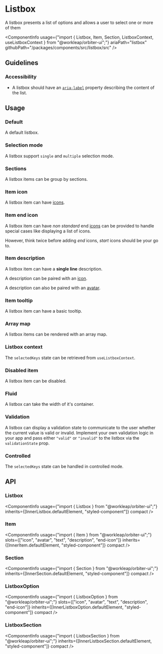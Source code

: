 
<Meta of={ListboxStories} />

# Listbox

<Tagline>A listbox presents a list of options and allows a user to select one or more of them</Tagline>

<ComponentInfo
    usage={"import { Listbox, Item, Section, ListboxContext, useListboxContext } from \"@workleap/orbiter-ui\";"}
    ariaPath="listbox"
    githubPath="/packages/components/src/listbox/src"
/>

## Guidelines

### Accessibility

- A listbox should have an [`aria-label`](https://developer.mozilla.org/en-US/docs/Web/Accessibility/ARIA/Attributes/aria-label) property describing the content of the list.

## Usage

### Default

A default listbox.

<Canvas of={ListboxStories.Default} />

### Selection mode

A listbox support `single` and `multiple` selection mode.

<Canvas of={ListboxStories.Selection} />

### Sections

A listbox items can be group by sections.

<Canvas of={ListboxStories.Sections} />

### Item icon

A listbox item can have [icons](?path=/docs/icon-gallery--docs).

<Canvas of={ListboxStories.ItemIcon} />

### Item end icon

A listbox item can have *non standard* end [icons](?path=/docs/icon-gallery--docs) can be provided to handle special cases like displaying a list of icons.

However, think twice before adding *end* icons, *start* icons should be your go to.

<Canvas of={ListboxStories.ItemEndIcon} />

### Item description

A listbox item can have a **single line** description.

<Canvas of={ListboxStories.ItemDescription} />

A description can be paired with an [icon](?path=/docs/icon-gallery--docs).

<Canvas of={ListboxStories.ItemDescriptionIcon} />

A description can also be paired with an [avatar](?path=/docs/avatar--default-story).

<Canvas of={ListboxStories.ItemDescriptionAvatar} />

### Item tooltip

A listbox item can have a basic tooltip.

<Canvas of={ListboxStories.ItemTooltip} />

### Array map

A listbox items can be rendered with an array map.

<Canvas of={ListboxStories.ArrayMap} />

### Listbox context

The `selectedKeys` state can be retrieved from `useListboxContext`.

<Canvas of={ListboxStories.ListboxContext} />

### Disabled item

A listbox item can be disabled.

<Canvas of={ListboxStories.DisabledItem} />

### Fluid

A listbox can take the width of it's container.

<Canvas of={ListboxStories.Fluid} />

### Validation

A listbox can display a validation state to communicate to the user whether the current value is valid or invalid. Implement your own validation logic in your app and pass either `"valid"` or `"invalid"` to the listbox via the `validationState` prop.

<Canvas of={ListboxStories.Validation} />

### Controlled

The `selectedKeys` state can be handled in controlled mode.

<Canvas of={ListboxStories.Controlled} />

## API

### Listbox

<ComponentInfo
    usage={"import { Listbox } from \"@workleap/orbiter-ui\";"}
    inherits={[InnerListbox.defaultElement, "styled-component"]}
    compact
/>

<ArgTypes of={InnerListbox} sort="alpha" />

### Item

<ComponentInfo
    usage={"import { Item } from \"@workleap/orbiter-ui\";"}
    slots={["icon", "avatar", "text", "description", "end-icon"]}
    inherits={[InnerItem.defaultElement, "styled-component"]}
    compact
/>

<ArgTypes of={InnerItem} sort="alpha" />

### Section

<ComponentInfo
    usage={"import { Section } from \"@workleap/orbiter-ui\";"}
    inherits={[InnerSection.defaultElement, "styled-component"]}
    compact
/>

<ArgTypes of={InnerSection} sort="alpha" />

### ListboxOption

<ComponentInfo
    usage={"import { ListboxOption } from \"@workleap/orbiter-ui\";"}
    slots={["icon", "avatar", "text", "description", "end-icon"]}
    inherits={[InnerListboxOption.defaultElement, "styled-component"]}
    compact
/>

<ArgTypes of={InnerListboxOption} sort="alpha" />

### ListboxSection

<ComponentInfo
    usage={"import { ListboxSection } from \"@workleap/orbiter-ui\";"}
    inherits={[InnerListboxSection.defaultElement, "styled-component"]}
    compact
/>

<ArgTypes of={InnerListboxSection} sort="alpha" />

